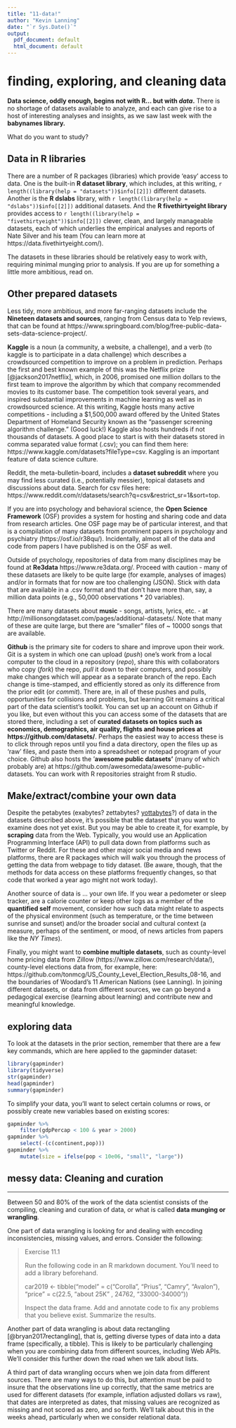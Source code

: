 ```yaml
---
title: "11-data!"
author: "Kevin Lanning"
date: "`r Sys.Date()`"
output:
  pdf_document: default
  html_document: default
---
```

# finding, exploring, and cleaning data

**Data science, oddly enough, begins not with R... but with *data*.** There is no shortage of datasets available to analyze, and each can give rise to a host of interesting analyses and insights, as we saw last week with the **babynames library.**  

What do you want to study?

## Data in R libraries

There are a number of R packages (libraries) which provide 'easy' access to data. One is the built-in **R dataset library**, which includes, at this writing, `r length((library(help = "datasets"))$info[[2]])` different datasets. Another is the **R dslabs** library, with `r length((library(help = "dslabs"))$info[[2]]) ` additional datasets. And  the **R fivethirtyeight library** provides access to  `r length((library(help = "fivethirtyeight"))$info[[2]])` clever, clean, and largely manageable datasets, each of which underlies the empirical analyses and reports of Nate Silver and his team (You can learn more at https://data.fivethirtyeight.com/).

The datasets in these libraries should be relatively easy to work with, requiring minimal munging prior to analysis.  If you are up for something a little more ambitious, read on. 

## Other prepared datasets

Less tidy, more ambitious, and more far-ranging datasets include the **Nineteen datasets and sources**, ranging from Census data to Yelp reviews, that can be found at https://www.springboard.com/blog/free-public-data-sets-data-science-project/.  

**Kaggle** is a noun (a community, a website, a challenge), and a verb (to kaggle is to participate in a data challenge) which describes a crowdsourced competition to improve on a problem in prediction.  Perhaps the first and best known example of this was the Netflix prize [@jackson2017netflix], which, in 2006, promised one million dollars to the first team to improve the algorithm by which that company recommended movies to its customer base. The competition took several years, and inspired substantial improvements in machine learning as well as in crowdsourced science.  At this writing, Kaggle hosts many active competitions - including a $1,500,000 award offered by the United States Department of Homeland Security known as the "passenger screening algorithm challenge." (Good luck!) Kaggle also hosts hundreds if not thousands of datasets. A good place to start is with their datasets stored in comma separated value format (.csv); you can find them here: https://www.kaggle.com/datasets?fileType=csv. Kaggling is an important feature of data science culture.

Reddit, the meta-bulletin-board, includes a **dataset subreddit** where you may find less curated (i.e., potentially messier), topical datasets and discussions about data. Search for csv files here: https://www.reddit.com/r/datasets/search?q=csv&restrict_sr=1&sort=top.

If you are into psychology and behavioral science, the **Open Science Framework** (OSF) provides a system for hosting and sharing code and data from research articles.  One OSF page may be of particular interest, and that is a compilation of many datasets from prominent papers in psychology and psychiatry (https://osf.io/r38qu/). Incidentally, almost all of the data and code from papers I have published is on the OSF as well.

Outside of psychology, repositories of data from many disciplines may be found at **Re3data** https://www.re3data.org/. Proceed with caution - many of these datasets are likely to be quite large (for example, analyses of images) and/or in formats that for now are too challenging (JSON). Stick with data that are available in a .csv format and that don't have more than, say, a million data points (e.g., 50,000 observations * 20 variables).

There are many datasets about **music** - songs, artists, lyrics, etc. - at http://millionsongdataset.com/pages/additional-datasets/. Note that many of these are quite large, but there are "smaller" files of ~ 10000 songs that are available.

**Github** is the primary site for coders to share and improve upon their work. Git is a system in which one can upload (*push*) one's work from a local computer to the cloud in a repository (*repo*), share this with collaborators who copy (*fork*) the repo, *pull* it down to their computers, and possibly make changes which will appear as a separate branch of the repo.  Each change is time-stamped, and efficiently stored as only its difference from the prior edit (or *commit*). There are, in all of these pushes and pulls, opportunities for collisions and problems, but learning Git remains a critical part of the data scientist's toolkit.  You can set up an account on Github if you like, but even without this you can access some of the datasets that are stored there, including a set of **curated datasets on topics such as economics, demographics, air quality, flights and house prices at https://github.com/datasets/**. Perhaps the easiest way to access these is to click through repos until you find a data directory, open the files up as 'raw' files, and paste them into a spreadsheet or notepad program of your choice.  Github also hosts the '**awesome public datasets'** (many of which probably are) at https://github.com/awesomedata/awesome-public-datasets.  You can work with R repositories straight from R studio. 

## Make/extract/combine your own data ##

Despite the petabytes (exabytes? zettabytes? [yottabytes](https://en.wikipedia.org/wiki/Yottabyte)?) of data in the datasets described above, it's possible that the dataset that you want to examine does not yet exist.  But you may be able to create it, for example, by **scraping** data from the Web. Typically, you would use an Application Programming Interface (API) to pull data down from platforms such as Twitter or Reddit. For these and other major social media and news platforms, there are R packages which will walk you through the process of getting the data from webpage to tidy dataset.  (Be aware, though, that the methods for data access on these platforms frequently changes, so that code that worked a year ago might not work today). 

Another source of data is ... your own life.  If you wear a pedometer or sleep tracker, are a calorie counter or keep other logs as a member of the **quantified self** movement, consider how such data might relate to aspects of the physical environment (such as temperature, or the time between sunrise and sunset) and/or the broader social and cultural context (a measure, perhaps of the sentiment, or mood, of news articles from papers like the *NY Times*).

Finally,  you might want to **combine multiple datasets**, such as county-level home pricing data from Zillow (https://www.zillow.com/research/data/), county-level elections data from, for example, here: https://github.com/tonmcg/US_County_Level_Election_Results_08-16, and the boundaries of Woodard's 11 American Nations (see Lanning).  In joining different datasets, or data from different sources, we can go beyond a pedagogical exercise (learning about learning) and contribute new and meaningful knowledge.

## exploring data

To look at the datasets in the prior section, remember that there are a few key commands, which are here applied to the gapminder dataset: 

```r
library(gapminder)
library(tidyverse)
str(gapminder)
head(gapminder)
summary(gapminder)
```
To simplify your data, you'll want to select certain columns or rows, or possibly create new variables based on existing scores:

```r
gapminder %>% 
    filter(gdpPercap < 100 & year > 2000)
gapminder %>%
    select(-(c(continent,pop)))
gapminder %>% 
    mutate(size = ifelse(pop < 10e06, "small", "large"))
```

## messy data: Cleaning and curation

---

Between 50 and 80% of the work of the data scientist consists of the compiling, cleaning and curation of data, or what is called **data munging or wrangling**.  

One part of data wrangling is looking for and dealing with encoding inconsistencies, missing values, and errors. Consider the following:

> Exercise 11.1
>
> Run the following code in an R markdown document.  You'll need to add a library beforehand. 
>
> car2019 <- tibble("model" = c("Corolla", "Prius", "Camry", "Avalon"),
>                          "price" = c(22.5, "about 25K" , 24762, "33000-34000")) 
>
> Inspect the data frame. Add and annotate code to fix any problems that you believe exist.  Summarize the results.

Another part of data wrangling is about data rectangling [@bryan2017rectangling], that is, getting diverse types of data into a data frame (specifically, a tibble).  This is likely to be particularly challenging when you are combining data from different sources, including Web APIs.  We'll consider this further down the road when we talk about lists.

A third part of data wrangling occurs when we join data from different sources. There are many ways to do this, but attention must be paid to insure that the observations line up correctly, that the same metrics are used for different datasets (for example, inflation adjusted dollars vs raw), that dates are interpreted as dates, that missing values are recognized as missing and not scored as zero, and so forth.  We'll talk about this in the weeks ahead, particularly when we consider relational data.





